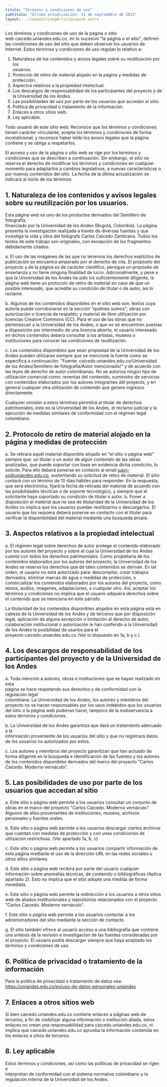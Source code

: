 ```yaml
---
titulo: "Términos y condiciones de uso"
subtitulo: "Última actualización: 11 de septiembre de 2023"
layout: ../layouts/LongArticleLayout.astro
---
```


Los términos y condiciones de uso de la página o sitio web caicedo.uniandes.edu.co, en lo sucesivo &quot;la página o el sitio&quot;, definen las condiciones de uso del sitio que deben observar los usuarios de Internet. Estos términos y condiciones de uso regulan lo relativo a:

1. Naturaleza de los contenidos y avisos legales sobre su reutilización por los\
   usuarios.
2. Protocolo de retiro de material alojado en la página y medidas de protección.
3. Aspectos relativos a la propiedad intelectual.
4. Los descargos de responsabilidad de los participantes del proyecto y de la
   Universidad de los Andes.
5. Las posibilidades de uso por parte de los usuarios que accedan al sitio.
6. Política de privacidad o tratamiento de la información.
7. Enlaces a otros sitios web.
8. Ley aplicable.

Todo usuario de este sitio web:
Reconoce que los términos y condiciones tienen carácter vinculante; acepta los
términos y condiciones de forma incondicional; y reconoce haber leído los avisos
legales que la página contiene y se obliga a respetarlos.

El acceso y uso de la página o sitio web se rige por los términos y condiciones que se describen a continuación. Sin embargo, el sitio se reserva el derecho de modificar los términos y condiciones en cualquier momento para adaptarlos a cambios legislativos, a nuevas características o por nuevos contenidos del sitio. La fecha de la última actualización se indicará al inicio de los términos.

## 1. Naturaleza de los contenidos y avisos legales sobre su reutilización por los usuarios.

Esta página web es uno de los productos derivados del Semillero de fotografía,\
financiado por la Universidad de los Andes (Bogotá, Colombia). La página presenta la investigación realizada a través de diversas fuentes y que investiga la vida y obra del fotógrafo Carlos Caicedo Zambrano. Todos los textos de este trabajo son originales, con excepción de los fragmentos debidamente citados.

a. El uso de las imágenes de las que no tenemos los derechos explícitos de publicación se encuentra amparado por el derecho de cita. El propósito del proyecto y de la página es de carácter científico, persigue un propósito de enseñanza y no tiene ninguna finalidad de lucro. Adicionalmente, y pese a que la Universidad de los Andes ha sido los suficientemente diligente, la página web tiene un protocolo de retiro de material en caso de que un posible interesado, que acredite su condición de titular o de autor, así lo reclame.

b. Algunos de los contenidos disponibles en el sitio web son: textos cuya autoría puede corroborarse en la sección "quiénes somos"; obras con autorización o licencia de respaldo; y material de libre utilización por licencias Creative Commons (CC). Para el uso de las obras que no pertenezcan a la Universidad de los Andes, o que no se encuentren puestas a disposición por intermedio de una licencia abierta, el usuario interesado en dichos contenidos deberá consultar a los artistas, museos o instituciones para conocer las condiciones de reutilización.

c. Los contenidos disponibles que sean propiedad de la Universidad de los Andes pueden utilizarse siempre que se mencione la fuente como se especifica a continuación: "Fuente: caicedo.uniandes.edu.co/Universidad de los Andes/Semillero de fotografía/Autor mencionado/" y de acuerdo con las leyes de derecho de autor colombianas. No se autoriza ningún tipo de utilización comercial como: reventas del contenido, suministro de servicios con contenidos elaborados por los autores integrantes del proyecto, y en general cualquier otra utilización de contenido que genere ingresos directamente.

Cualquier omisión a estos términos permitirá al titular de derechos patrimoniales, esto es la Universidad de los Andes, el reclamo judicial y la ejecución de medidas similares de conformidad con el régimen legal colombiano.

## 2. Protocolo de retiro de material alojado en la página y medidas de protección

a. Se retirará aquél material disponible alojado en "el sitio o página web" siempre que: un titular o un autor de algún contenido de las obras analizadas, que puede soportar con base en evidencia dicha condición, lo solicite. Para ello deberá ponerse en contacto al email juani-so@uniandes.edu.co, sustentando su solicitud de retiro de material. El sitio contará con un término de 10 días hábiles para responder. En la respuesta, que será electrónica, fijará la fecha de retirada del material de acuerdo con las posibilidades técnicas o de soporte tecnológico, y siempre que el solicitante haya soportado su condición de titular o autor.
b. Poner a disposición el material que no sea de titularidad de la Universidad de los Andes no implica que los usuarios puedan reutilizarlos o descargarlos. El usuario que los requiera deberá ponerse en contacto con el titular para verificar la disponibilidad del material mediante una búsqueda propia.

## 3. Aspectos relativos a la propiedad intelectual

a. El régimen legal sobre derechos de autor protege el contenido elaborado por los autores del proyecto y sobre el cual la Universidad de los Andes cuenta con todos los derechos patrimoniales. Como propietaria de los contenidos elaborados por los autores del proyecto, la Universidad de los Andes se reserva los derechos que de tales contenidos se derivan. En tal orden, el usuario no está autorizado para: descompilar, crear trabajos derivados, eliminar marcas de agua o medidas de protección, o comercializar los contenidos elaborados por los autores del proyecto, como textos, audios, imágenes, adaptaciones, o cualquier otro. Así, aceptar los términos y condiciones no implica que el usuario adquiera derechos sobre el contenido que se menciona en este párrafo.

La titularidad de los contenidos disponibles alojados en esta página está en cabeza de la Universidad de los Andes y de terceros que por disposición legal, aplicación de alguna excepción o limitación al derecho de autor, colaboración institucional o autorización le han conferido a la Universidad de los Andes la posibilidad de usarlos para el proyecto caicedo.uniandes.edu.co (Ver lo dispuesto en 1a, b y c.)

## 4. Los descargos de responsabilidad de los participantes del proyecto y de la Universidad de los Andes

a. Toda mención a autores, obras e instituciones que se hayan realizado en esta\
página se hace respetando sus derechos y de conformidad con la regulación legal\
colombiana. La Universidad de los Andes, los autores y miembros del proyecto no se hacen responsables por los usos indebidos que los usuarios del sitio o la página web pudieran hacer, tampoco de la inobservancia a estos términos y condiciones.

b. La Universidad de los Andes garantiza que dará un tratamiento adecuado a la\
información proveniente de los usuarios del sitio y que no registrará datos de los usuarios no autorizados por estos.

c. Los autores y miembros del proyecto garantizan que han actuado de forma diligente en la búsqueda e identificación de las fuentes y los autores de los contenidos disponibles derivados del marco del proyecto "Carlos Caicedo. Moderno vernáculo".

## 5. Las posibilidades de uso por parte de los usuarios que accedan al sitio

a. Este sitio o página web permite a los usuarios consultar un conjunto de obras en el marco del proyecto "Carlos Caicedo. Moderno vernáculo". Algunos de ellos provenientes de instituciones, museos, archivos personales y fuentes orales.

b. Este sitio o página web permite a los usuarios descargar ciertos archivos que cuentan con medidas de protección y con unas condiciones de utilización restrictivas. (Ver apartado 1a, b, c)

c. Este sitio o página web permite a los usuarios compartir información de esta página mediante el uso de la dirección URL en las redes sociales u otros sitios similares.

d. Este sitio o página web recibirá por parte del usuario cualquier información sobre anomalías técnicas, de contenido o bibliográficas (Aplica apartado 2). Esto no implica que el sitio adopte una medida de forma inmediata.

e. Este sitio o página web permite la redirección a los usuarios a otros sitios web de aliados institucionales y repositorios relacionados con el proyecto "Carlos Caicedo. Moderno vernáculo".

f. Este sitio o página web permite a los usuarios contactar a los administradores del sitio mediante la sección de contacto.

g. El sitio también ofrece al usuario acceso a una bibliografía que contiene una síntesis de la revisión e investigación de las fuentes consideradas por el proyecto. El usuario podrá descargar siempre que haya aceptado los términos y condiciones de uso.

## 6. Política de privacidad o tratamiento de la información

Para la política de privacidad o tratamiento de datos vea: https://uniandes.edu.co/es/uso-de-datos-personales-uniandes

## 7. Enlaces a otros sitios web

Si bien caicedo.uniandes.edu.co contiene enlaces a páginas web de terceros, a fin de visibilizar alguna información o institución aliada, estos enlaces no crean una responsabilidad para caicedo.uniandes.edu.co, ni implica que caicedo.uniandes.edu.co aprueba la información contenida en los enlaces a sitios de terceros.

## 8. Ley aplicable

Estos términos y condiciones, así como las políticas de privacidad se rigen e\
interpretan de conformidad con el sistema normativo colombiano y la regulación interna de la Universidad de los Andes.
